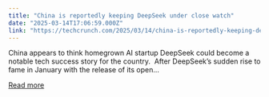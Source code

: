 ```yaml
---
title: "China is reportedly keeping DeepSeek under close watch"
date: "2025-03-14T17:06:59.000Z"
link: "https://techcrunch.com/2025/03/14/china-is-reportedly-keeping-deepseek-under-close-watch/"
---
```


China appears to think homegrown AI startup DeepSeek could become a notable tech success story for the country.&#160; After DeepSeek&#8217;s sudden rise to fame in January with the release of its open...

[Read more](https://techcrunch.com/2025/03/14/china-is-reportedly-keeping-deepseek-under-close-watch/)

